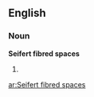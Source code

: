 ==English==

===Noun===
'''Seifert fibred spaces'''

# {{plural of|[[Seifert fibred space]]}}

[[ar:Seifert fibred spaces]]